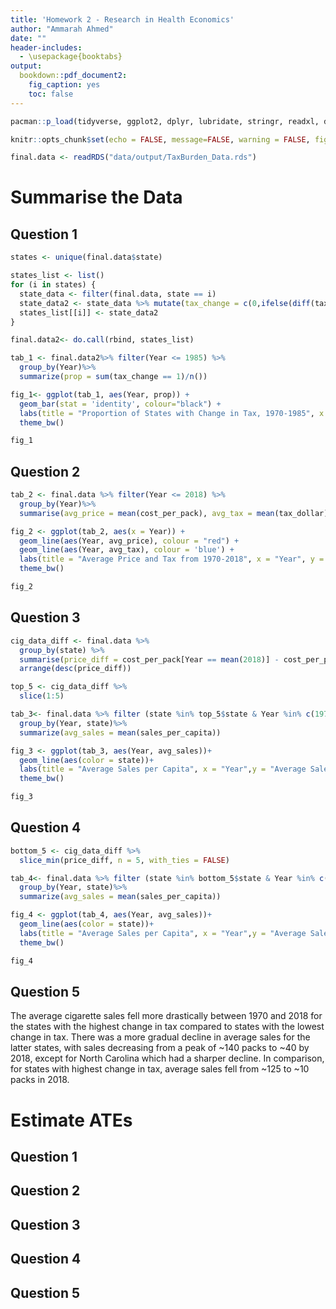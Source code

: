 ```yaml
---
title: 'Homework 2 - Research in Health Economics'
author: "Ammarah Ahmed"
date: ""
header-includes:
  - \usepackage{booktabs}
output: 
  bookdown::pdf_document2:
    fig_caption: yes
    toc: false
---
```


```{r=setup, include=FALSE}
pacman::p_load(tidyverse, ggplot2, dplyr, lubridate, stringr, readxl, data.table, gdata, readr,scales, kableExtra, lemon, imputeTS)
```

```r
knitr::opts_chunk$set(echo = FALSE, message=FALSE, warning = FALSE, fig.width = 16/2, fig.height = 9/2, tidy.opts=list(width.cutoff=60), tidy=TRUE)
```

```r
final.data <- readRDS("data/output/TaxBurden_Data.rds")
```

# Summarise the Data

## Question 1

```r
states <- unique(final.data$state) 
```

```r
states_list <- list()
for (i in states) {
  state_data <- filter(final.data, state == i)
  state_data2 <- state_data %>% mutate(tax_change = c(0,ifelse(diff(tax_state) != 0, 1, 0)))
  states_list[[i]] <- state_data2
}
```

```r
final.data2<- do.call(rbind, states_list)
```

```r
tab_1 <- final.data2%>% filter(Year <= 1985) %>% 
  group_by(Year)%>% 
  summarize(prop = sum(tax_change == 1)/n())
```

```r
fig_1<- ggplot(tab_1, aes(Year, prop)) + 
  geom_bar(stat = 'identity', colour="black") + 
  labs(title = "Proportion of States with Change in Tax, 1970-1985", x = "Year", y = "Proportion of States") +
  theme_bw()
```

```r
fig_1
```

## Question 2

```r
tab_2 <- final.data %>% filter(Year <= 2018) %>% 
  group_by(Year)%>%
  summarise(avg_price = mean(cost_per_pack), avg_tax = mean(tax_dollar))
```
```r
fig_2 <- ggplot(tab_2, aes(x = Year)) + 
  geom_line(aes(Year, avg_price), colour = "red") + 
  geom_line(aes(Year, avg_tax), colour = 'blue') +
  labs(title = "Average Price and Tax from 1970-2018", x = "Year", y = "Average Price and Tax") +
  theme_bw()
```

```r
fig_2
```

## Question 3

```r
cig_data_diff <- final.data %>%
  group_by(state) %>%
  summarise(price_diff = cost_per_pack[Year == mean(2018)] - cost_per_pack[Year == mean(1970)]) %>%
  arrange(desc(price_diff))
```
```r
top_5 <- cig_data_diff %>%
  slice(1:5)
```
```r
tab_3<- final.data %>% filter (state %in% top_5$state & Year %in% c(1970:2018))%>% 
  group_by(Year, state)%>% 
  summarize(avg_sales = mean(sales_per_capita))
```
```r
fig_3 <- ggplot(tab_3, aes(Year, avg_sales))+
  geom_line(aes(color = state))+
  labs(title = "Average Sales per Capita", x = "Year",y = "Average Sales per Capita")+
  theme_bw()
```

```r
fig_3
```

## Question 4

```r
bottom_5 <- cig_data_diff %>%
  slice_min(price_diff, n = 5, with_ties = FALSE)
```
```r
tab_4<- final.data %>% filter (state %in% bottom_5$state & Year %in% c(1970:2018))%>% 
  group_by(Year, state)%>% 
  summarize(avg_sales = mean(sales_per_capita))
```
```r
fig_4 <- ggplot(tab_4, aes(Year, avg_sales))+
  geom_line(aes(color = state))+
  labs(title = "Average Sales per Capita", x = "Year",y = "Average Sales per Capita")+
  theme_bw()
```

```r
fig_4
```

## Question 5

The average cigarette sales fell more drastically between 1970 and 2018 for the states with the highest change in tax compared to states with the lowest change in tax. There was a more gradual decline in average sales for the latter states, with sales decreasing from a peak of ~140 packs to ~40 by 2018, except for North Carolina which had a sharper decline. In comparison, for states with highest change in tax, average sales fell from ~125 to ~10 packs in 2018.

# Estimate ATEs

## Question 1 

## Question 2

## Question 3

## Question 4

## Question 5

